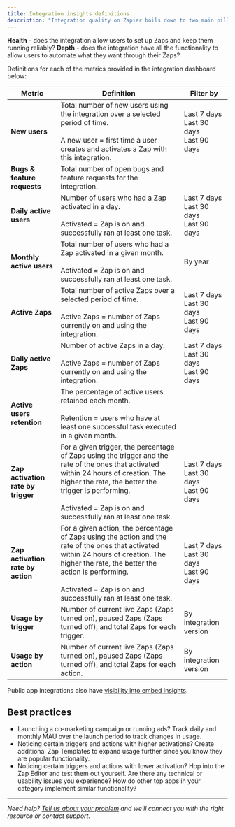 ```yaml
---
title: Integration insights definitions
description: "Integration quality on Zapier boils down to two main pillars: **Health** and **Depth**."
---
```


**Health** - does the integration allow users to set up Zaps and keep them running reliably? **Depth** - does the integration have all the functionality to allow users to automate what they want through their Zaps?

Definitions for each of the metrics provided in the integration dashboard below:

| **Metric** | Definition | Filter by |
| --- | --- | --- |
| **New users** | Total number of new users using the integration over a selected period of time.  <br/>  <br/>A new user = first time a user creates and activates a Zap with this integration. | Last 7 days  <br/>Last 30 days  <br/>Last 90 days |
| **Bugs & feature requests** | Total number of open bugs and feature requests for the integration. |     |
| **Daily active users** | Number of users who had a Zap activated in a day.  <br/>  <br/>Activated = Zap is on and successfully ran at least one task. | Last 7 days  <br/>Last 30 days  <br/>Last 90 days |
| **Monthly active users** | Total number of users who had a Zap activated in a given month.  <br/>  <br/>Activated = Zap is on and successfully ran at least one task. | By year |
| **Active Zaps** | Total number of active Zaps over a selected period of time.  <br/>  <br/>Active Zaps = number of Zaps currently on and using the integration. | Last 7 days  <br/>Last 30 days  <br/>Last 90 days |
| **Daily active Zaps** | Number of active Zaps in a day.  <br/>  <br/>Active Zaps = number of Zaps currently on and using the integration. | Last 7 days  <br/>Last 30 days  <br/>Last 90 days |
| **Active users retention** | The percentage of active users retained each month.  <br/>  <br/>Retention = users who have at least one successful task executed in a given month. |     |
| **Zap activation rate by trigger** | For a given trigger, the percentage of Zaps using the trigger and the rate of the ones that activated within 24 hours of creation. The higher the rate, the better the trigger is performing.  <br/>  <br/>Activated = Zap is on and successfully ran at least one task. | Last 7 days  <br/>Last 30 days  <br/>Last 90 days |
| **Zap activation rate by action** | For a given action, the percentage of Zaps using the action and the rate of the ones that activated within 24 hours of creation. The higher the rate, the better the action is performing.  <br/>  <br/>Activated = Zap is on and successfully ran at least one task. | Last 7 days  <br/>Last 30 days  <br/>Last 90 days |
| **Usage by trigger** | Number of current live Zaps (Zaps turned on), paused Zaps (Zaps turned off), and total Zaps for each trigger. | By integration version |
| **Usage by action** | Number of current live Zaps (Zaps turned on), paused Zaps (Zaps turned off), and total Zaps for each action. | By integration version |

Public app integrations also have [visibility into embed insights](https://platform.zapier.com/embed/embed-insights).

## Best practices

*   Launching a co-marketing campaign or running ads? Track daily and monthly MAU over the launch period to track changes in usage.
*   Noticing certain triggers and actions with higher activations? Create additional Zap Templates to expand usage further since you know they are popular functionality.
*   Noticing certain triggers and actions with lower activation? Hop into the Zap Editor and test them out yourself. Are there any technical or usability issues you experience? How do other top apps in your category implement similar functionality?

- - -
_Need help? [Tell us about your problem](https://developer.zapier.com/contact) and we’ll connect you with the right resource or contact support._
